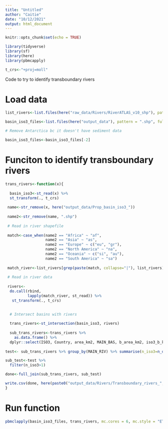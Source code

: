 ```yaml
---
title: "Untitled"
author: "Caitie"
date: "10/12/2021"
output: html_document
---
```


```r
knitr::opts_chunk$set(echo = TRUE)
```

```r
library(tidyverse)
library(sf)
library(here)
library(pbmcapply)

t_crs<-"+proj=moll"

```

Code to try to identify transboundary rivers

# Load data

```r
list_rivers<-list.files(here("raw_data/Rivers/RiverATLAS_v10_shp"), pattern = "shp", full.names = T)
```

```r
basin_iso3_files<-list.files(here("output_data"), pattern = ".shp", full.names = T)

# Remove Antarctica bc it doesn't have sediment data

basin_iso3_files<-basin_iso3_files[-2]
```


# Funciton to identify transboundary rivers
```r
trans_rivers<-function(x){
  
  basin_iso3<-st_read(x) %>% 
  st_transform(., t_crs)
  
 name<-str_remove(x, here("output_data/Prop_basin_iso3_"))
  
 name2<-str_remove(name, ".shp")
 
 # Read in river shapefile
 
 match<-case_when(name2 == "Africa" ~ "af",
                  name2 == "Asia" ~ "as",
                  name2 == "Europe" ~ c("eu", "gr"),
                  name2 == "North America" ~ "na",
                  name2 == "Oceania" ~ c("si", "au"),
                  name2 == "South America" ~ "sa")
 
 match_river<-list_rivers[grep(paste(match, collapse="|"), list_rivers)]
 
 # Read in river data
 
 rivers<-
  do.call(rbind,
          lapply(match_river, st_read)) %>% 
   st_transform(., t_crs)

  
  # Intersect basins with rivers
  
  trans_rivers<-st_intersection(basin_iso3, rivers)
  
  sub_trans_rivers<-trans_rivers %>% 
    as.data.frame() %>% 
  dplyr::select(ISO3, Country, area_km2, MAIN_BAS, b_area_km2, iso3_b_km2, prop_basin, Continent, HYRIV_ID, NEXT_DOWN, MAIN_RIV, ENDORHEIC, dis_m3_pyr) 
  
test<- sub_trans_rivers %>% group_by(MAIN_RIV) %>% summarise(n_iso3=n_distinct(ISO3))

sub_test<-test %>% 
  filter(n_iso3>1)

done<-full_join(sub_trans_rivers, sub_test)

write.csv(done, here(paste0("output_data/Rivers/Transboundary_rivers_",name2,".csv")))
}

```

# Run function

```r
pbmclapply(basin_iso3_files, trans_rivers, mc.cores = 6, mc.style = "ETA")
```








